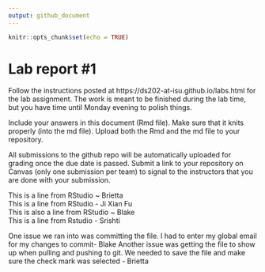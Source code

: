```yaml
---
output: github_document
---
```


<!-- README.md is generated from README.Rmd. Please edit the README.Rmd file -->


```r
knitr::opts_chunk$set(echo = TRUE)
```

# Lab report #1

Follow the instructions posted at https://ds202-at-isu.github.io/labs.html for the lab assignment. The work is meant to be finished during the lab time, but you have time until Monday evening to polish things.

Include your answers in this document (Rmd file). Make sure that it knits properly (into the md file). Upload both the Rmd and the md file to your repository.  

All submissions to the github repo will be automatically uploaded for grading once the due date is passed.
Submit a link to your repository on Canvas (only one submission per team) to signal to the instructors that you are done with your submission.

This is a line from RStudio ~ Brietta   
This is a line from RStudio - Ji Xian Fu    
This is also a line from RStudio ~ Blake    
This is a line from Rstudio - Srishti    

One issue we ran into was committing the file. I had to enter my global email for my changes to commit- Blake
Another issue was getting the file to show up when pulling and pushing to git.  We needed to save the file and make sure the check mark was selected - Brietta
